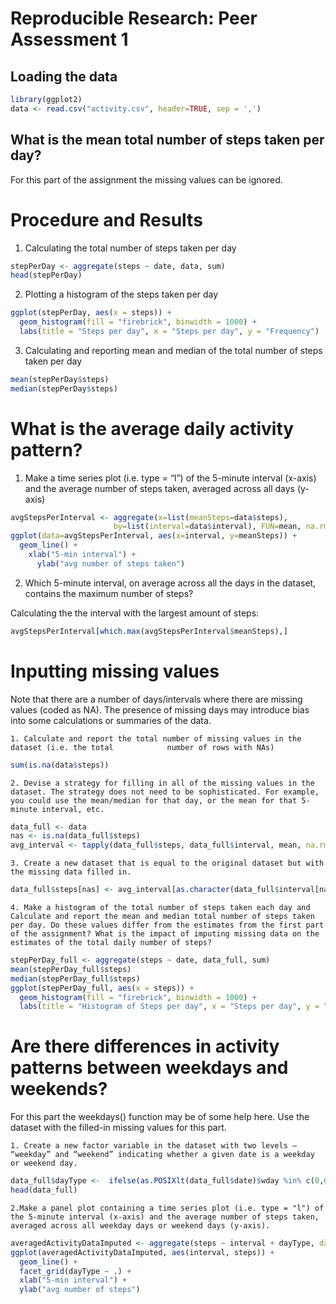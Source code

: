 Reproducible Research: Peer Assessment 1
==========================================

## Loading the data


```r
library(ggplot2)
data <- read.csv("activity.csv", header=TRUE, sep = ',')
```

## What is the mean total number of steps taken per day? 

For this part of the assignment the missing values can be ignored. 

   
# Procedure and Results

1. Calculating the total number of steps taken per day
```r
stepPerDay <- aggregate(steps ~ date, data, sum)
head(stepPerDay)
```

2. Plotting a histogram of the steps taken per day

```r

ggplot(stepPerDay, aes(x = steps)) +
  geom_histogram(fill = "firebrick", binwidth = 1000) +
  labs(title = "Steps per day", x = "Steps per day", y = "Frequency")
```

3. Calculating and reporting mean and median of the total number of steps taken per day
```r
mean(stepPerDay$steps)
median(stepPerDay$steps)
```

# What is the average daily activity pattern?

1. Make a time series plot (i.e. type = "l") of the 5-minute interval (x-axis) and the average number of steps taken, averaged across all days (y-axis)

```r
avgStepsPerInterval <- aggregate(x=list(meanSteps=data$steps),
                       by=list(interval=data$interval), FUN=mean, na.rm=TRUE)
ggplot(data=avgStepsPerInterval, aes(x=interval, y=meanSteps)) +
  geom_line() +
    xlab("5-min interval") +
      ylab("avg number of steps taken")
```

2. Which 5-minute interval, on average across all the days in the dataset, contains the maximum number of steps?

Calculating the the interval with the largest amount of steps:
```r
avgStepsPerInterval[which.max(avgStepsPerInterval$meanSteps),]
```

# Inputting missing values

Note that there are a number of days/intervals where there are missing values (coded as NA). The presence of missing days may introduce bias into some calculations or summaries of the data.

    1. Calculate and report the total number of missing values in the dataset (i.e. the total            number of rows with NAs)
```r
sum(is.na(data$steps))
```

    2. Devise a strategy for filling in all of the missing values in the dataset. The strategy does not need to be sophisticated. For example, you could use the mean/median for that day, or the mean for that 5-minute interval, etc.
   
```r
data_full <- data
nas <- is.na(data_full$steps)
avg_interval <- tapply(data_full$steps, data_full$interval, mean, na.rm=TRUE, simplify=TRUE)
```

    3. Create a new dataset that is equal to the original dataset but with the missing data filled in.

```r
data_full$steps[nas] <- avg_interval[as.character(data_full$interval[nas])]
```

    4. Make a histogram of the total number of steps taken each day and Calculate and report the mean and median total number of steps taken per day. Do these values differ from the estimates from the first part of the assignment? What is the impact of imputing missing data on the estimates of the total daily number of steps?
```r
stepPerDay_full <- aggregate(steps ~ date, data_full, sum)
mean(stepPerDay_full$steps)
median(stepPerDay_full$steps)
ggplot(stepPerDay_full, aes(x = steps)) +
  geom_histogram(fill = "firebrick", binwidth = 1000) +
  labs(title = "Histogram of Steps per day", x = "Steps per day", y = "Frequency")
```

# Are there differences in activity patterns between weekdays and weekends?

For this part the weekdays() function may be of some help here. Use the dataset with the filled-in missing values for this part.

    1. Create a new factor variable in the dataset with two levels – “weekday” and “weekend” indicating whether a given date is a weekday or weekend day.
   
```r
data_full$dayType <-  ifelse(as.POSIXlt(data_full$date)$wday %in% c(0,6), 'weekend', 'weekday')
head(data_full)
```

    2.Make a panel plot containing a time series plot (i.e. type = "l") of the 5-minute interval (x-axis) and the average number of steps taken, averaged across all weekday days or weekend days (y-axis).
   
```r
averagedActivityDataImputed <- aggregate(steps ~ interval + dayType, data=data_full, mean)
ggplot(averagedActivityDataImputed, aes(interval, steps)) +
  geom_line() +
  facet_grid(dayType ~ .) +
  xlab("5-min interval") +
  ylab("avg number of steps")
```